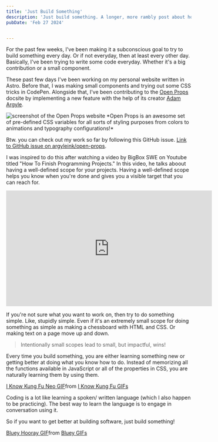 ```yaml
---
title: 'Just Build Something'
description: 'Just build something. A longer, more rambly post about how I got inspired to get better at coding by writing more code.'
pubDate: 'Feb 27 2024'


---
```



For the past few weeks, I've been making it a subconscious goal to try to build something every day.
Or if not everyday, then at least every other day.
Basically, I've been trying to write some code everyday. Whether it's a big contribution or a small component.

These past few days I've been working on
my personal website written in Astro. Before that, I was making small components and trying
out some CSS tricks in CodePen. Alongside that, I've been contributing to the [Open Props](https://open-props.style)
docsite by implementing a new feature with the help of its creator [Adam Argyle](https://twitter.com/argyleink).

<Image src={openPropsImg} alt="screenshot of the Open Props website" />
*Open Props is an awesome set of pre-defined CSS variables for all sorts of styling purposes from colors to animations and typography configurations!*


Btw. you can check out my work so far by following this GitHub issue. [Link to GitHub issue on argyleink/open-props](https://github.com/argyleink/open-props/issues/467).

I was inspired to do this after watching a video by BigBox SWE on Youtube titled "How To Finish Programming Projects."
In this video, he talks aboout having a well-defined scope for your projects.
Having a well-defined scope helps you know when you're done and gives you a visible target that you can reach for.

<iframe width="560" height="315" src="https://www.youtube-nocookie.com/embed/nqqmwRXSvrw?si=kNjV-0a-AxHqUkTe" title="YouTube video player" frameborder="0" allow="accelerometer; autoplay; clipboard-write; encrypted-media; gyroscope; picture-in-picture; web-share" allowfullscreen></iframe>

If you're not sure what you want to work on, then try to do something simple. Like, stupidly simple. Even if it's an extremely small scope for doing something as simple as making a chessboard with HTML and CSS. Or making text on a page move up and down.

> Intentionally small scopes lead to small, but impactful, wins!

Every time you build something, you are either learning something new or getting
better at doing what you know how to do. Instead of memorizing all the functions
available in JavaScript or all of the properties in CSS, you are naturally
learning them by using them.

<div class="decorative">
  <div class="tenor-gif-embed" data-postid="22197104" data-share-method="host" data-aspect-ratio="1.57635" data-width="100%"><a href="https://tenor.com/view/i-know-kung-fu-neo-keanu-reeves-the-matrix-karate-gif-22197104">I Know Kung Fu Neo GIF</a>from <a href="https://tenor.com/search/i+know+kung+fu-gifs">I Know Kung Fu GIFs</a></div> <script type="text/javascript" async src="https://tenor.com/embed.js"></script>
</div>

Coding is a lot like learning a spoken/ written language (which I also happen to be practicing). The best way to learn the language is to engage in conversation using it.

So if you want to get better at building software, just build something!

<div class="decorative">
  <div class="tenor-gif-embed" data-postid="26217514" data-share-method="host" data-aspect-ratio="1.57635" data-width="100%"><a href="https://tenor.com/view/bluey-hooray-yay-woo-hoo-celebrate-gif-26217514">Bluey Hooray GIF</a>from <a href="https://tenor.com/search/bluey-gifs">Bluey GIFs</a></div> <script type="text/javascript" async src="https://tenor.com/embed.js"></script>
</div>
